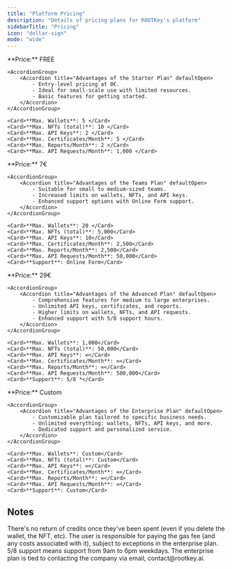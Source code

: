 ```yaml
---
title: "Platform Pricing"
description: "Details of pricing plans for ROOTKey's platform"
sidebarTitle: "Pricing"
icon: "dollar-sign"
mode: "wide"
---
```


<Tabs>
  <Tab title="Starter Plan - FREE">
    <Check>**Price:** FREE </Check>
  
    <AccordionGroup>
        <Accordion title="Advantages of the Starter Plan" defaultOpen>
            - Entry-level pricing at 0€.
            - Ideal for small-scale use with limited resources.
            - Basic features for getting started.
        </Accordion>
    </AccordionGroup>

    <Card>**Max. Wallets**: 5 </Card>
    <Card>**Max. NFTs (total)**: 10 </Card>
    <Card>**Max. API Keys**: 2 </Card>
    <Card>**Max. Certificates/Month**: 5 </Card>
    <Card>**Max. Reports/Month**: 2 </Card>
    <Card>**Max. API Requests/Month**: 1,000 </Card>
    
  </Tab>
  
  <Tab title="Teams Plan">
    <Check>**Price:** 7€ </Check>

    <AccordionGroup>
        <Accordion title="Advantages of the Teams Plan" defaultOpen>
            - Suitable for small to medium-sized teams.
            - Increased limits on wallets, NFTs, and API keys.
            - Enhanced support options with Online Form support.
        </Accordion>
    </AccordionGroup>

    <Card>**Max. Wallets**: 20 </Card>
    <Card>**Max. NFTs (total)**: 5,000</Card>
    <Card>**Max. API Keys**: 10</Card>
    <Card>**Max. Certificates/Month**: 2,500</Card>
    <Card>**Max. Reports/Month**: 2,500</Card>
    <Card>**Max. API Requests/Month**: 50,000</Card>
    <Card>**Support**: Online Form</Card>

  </Tab>
  
  <Tab title="Advanced Plan">
    <Check>**Price:** 29€ </Check>
  
    <AccordionGroup>
        <Accordion title="Advantages of the Advanced Plan" defaultOpen>
            - Comprehensive features for medium to large enterprises.
            - Unlimited API keys, certificates, and reports.
            - Higher limits on wallets, NFTs, and API requests.
            - Enhanced support with 5/8 support hours.
        </Accordion>
    </AccordionGroup>

    <Card>**Max. Wallets**: 1,000</Card>
    <Card>**Max. NFTs (total)**: 50,000</Card>
    <Card>**Max. API Keys**: ∞</Card>
    <Card>**Max. Certificates/Month**: ∞</Card>
    <Card>**Max. Reports/Month**: ∞</Card>
    <Card>**Max. API Requests/Month**: 500,000</Card>
    <Card>**Support**: 5/8 *</Card>

  </Tab>
  
  <Tab title="Enterprise Plan">
    <Check>**Price:** Custom </Check>
  
    <AccordionGroup>
        <Accordion title="Advantages of the Enterprise Plan" defaultOpen>
            - Customizable plan tailored to specific business needs.
            - Unlimited everything: wallets, NFTs, API keys, and more.
            - Dedicated support and personalized service.
        </Accordion>
    </AccordionGroup>
        
    <Card>**Max. Wallets**: Custom</Card>
    <Card>**Max. NFTs (total)**: Custom</Card>
    <Card>**Max. API Keys**: ∞</Card>
    <Card>**Max. Certificates/Month**: ∞</Card>
    <Card>**Max. Reports/Month**: ∞</Card>
    <Card>**Max. API Requests/Month**: ∞</Card>
    <Card>**Support**: Custom</Card>

  </Tab>

</Tabs>

## Notes

<AccordionGroup>
  <Accordion title="No Return of Credits">
    There's no return of credits once they've been spent (even if you delete the wallet, the NFT, etc).
  </Accordion>
  <Accordion title="Gas Fee Responsibility">
    The user is responsible for paying the gas fee (and any costs associated with it), subject to exceptions in the enterprise plan.
  </Accordion>
  <Accordion title="Support Availability">
    5/8 support means support from 9am to 6pm weekdays.
  </Accordion>
  <Accordion title="Contact Method">
    The enterprise plan is tied to contacting the company via email, contact@rootkey.ai.
  </Accordion>
</AccordionGroup>
